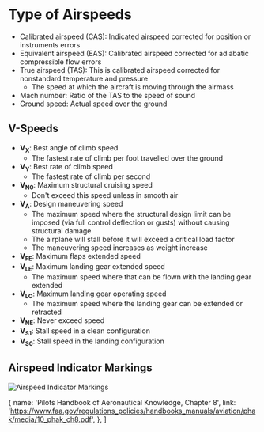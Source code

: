 

# Type of Airspeeds

- Calibrated airspeed (CAS): Indicated airspeed corrected for position or
  instruments errors
- Equivalent airspeed (EAS): Calibrated airspeed corrected for adiabatic
  compressible flow errors
- True airspeed (TAS): This is calibrated airspeed corrected for nonstandard
  temperature and pressure
  - The speed at which the aircraft is moving through the airmass
- Mach number: Ratio of the TAS to the speed of sound
- Ground speed: Actual speed over the ground

## V-Speeds

- **V<sub>X</sub>**: Best angle of climb speed
  - The fastest rate of climb per foot travelled over the ground
- **V<sub>Y</sub>**: Best rate of climb speed
  - The fastest rate of climb per second
- **V<sub>N0</sub>**: Maximum structural cruising speed
  - Don't exceed this speed unless in smooth air
- **V<sub>A</sub>**: Design maneuvering speed
  - The maximum speed where the structural design limit can be imposed (via full
    control deflection or gusts) without causing structural damage
  - The airplane will stall before it will exceed a critical load factor
  - The maneuvering speed increases as weight increase
- **V<sub>FE</sub>**: Maximum flaps extended speed
- **V<sub>LE</sub>**: Maximum landing gear extended speed
  - The maximum speed where that can be flown with the landing gear extended
- **V<sub>LO</sub>**: Maximum landing gear operating speed
  - The maximum speed where the landing gear can be extended or retracted
- **V<sub>NE</sub>**: Never exceed speed
- **V<sub>S1</sub>**: Stall speed in a clean configuration
- **V<sub>S0</sub>**: Stall speed in the landing configuration

## Airspeed Indicator Markings

![Airspeed Indicator Markings](https://i.stack.imgur.com/zMJNZ.png)

  {
    name: 'Pilots Handbook of Aeronautical Knowledge, Chapter 8',
    link: 'https://www.faa.gov/regulations_policies/handbooks_manuals/aviation/phak/media/10_phak_ch8.pdf',
  },
]
